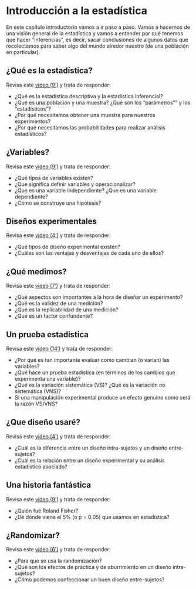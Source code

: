 # Introducción a la estadística

En este capítulo introductorio vamos a ir paso a paso. Vamos a hacernos de una visión general de la estadística y vamos a entender por qué tenemos que hacer "inferencias", es decir, sacar conclusiones de algunos datos que recolectamos para saber algo del mundo alredor nuestro (de una población en particular).

## ¿Qué es la estadística?
Revisa este <a href="https://www.youtube.com/watch?v=10yOugyLLQg" target="_blank">video (9')</a> y trata de responder:

- ¿Qué es la estadística descriptiva y la estadística inferencial?  
- ¿Qué es una población y una muestra? ¿Qué son los "parámetros"" y los "estadísticos"?
- ¿Por qué necesitamos obtener una muestra para nuestros experimentos?
- ¿Por qué necesitamos las probabilidades para realizar análisis estadísticos?

## ¿Variables?
Revisa este <a href="https://www.youtube.com/watch?v=ZHQsBt2xGkE" target="_blank">video (9')</a> y trata de responder:

- ¿Qué tipos de variables existen?
- ¿Que significa definir variables y operacionalizar?
- ¿Que es una variable independiente? ¿Que es una variable dependiente?
- ¿Cómo se construye una hipótesis?

## Diseños experimentales
Revisa este <a href="https://www.youtube.com/watch?v=R6qDgUyJDJY" target="_blank">video (4')</a> y trata de responder:

- ¿Qué tipos de diseño experimental existen?
- ¿Cuáles son las ventajas y desventajas de cada uno de ellos?

## ¿Qué medimos?
Revisa este <a href="https://www.youtube.com/watch?v=JdhW8gV9dOI" target="_blank">video (7')</a> y trata de responder:

- ¿Qué aspectos son importantes a la hora de diseñar un experimento?
- ¿Qué es la validez de una medición?
- ¿Qué es la replicabilidad de una medición?
- ¿Qué es un factor confundente?

## Un prueba estadística
Revisa este <a href="https://www.youtube.com/watch?v=BsXkMAIRaLQ" target="_blank">video (14')</a> y trata de responder:

- ¿Por qué es tan importante evaluar como cambian (o varían) las variables?
- ¿Qué hace un prueba estadística (en términos de los cambios que experimenta una variable)?
- ¿Qué es la variación sistemática (VS)? ¿Qué es la variación no sistemática (VNS)?
- Sí una manipulación experimental produce un efecto genuino como será la razón VS/VNS?

## ¿Que diseño usaré?
Revisa este <a href="https://www.youtube.com/watch?v=ZDrbXr_VJOA" target="_blank">video (4')</a> y trata de responder:

- ¿Cuál es la diferencia entre un diseño intra-sujetos y un diseño entre-sujetos?
- ¿Cuál es la relación entre un diseño experimental y su análisis estadístico asociado?

## Una historia fantástica
Revisa este <a href="https://www.youtube.com/watch?v=0vNh-JNx2b0" target="_blank">video (9')</a> y trata de responder:

- ¿Quién fué Roland Fisher?
- ¿Dé dónde viene el 5% (o p = 0.05) que usamos en estadística?

## ¿Randomizar?
Revisa este <a href="https://www.youtube.com/watch?v=-ktM6xENx-U" target="_blank">video (6')</a> y trata de responder:

- ¿Para que se usa la randomización?
- ¿Qué son los efectos de práctica y de aburrimiento en un diseño intra-sujetos?
- ¿Cómo podemos confeccionar un buen diseño entre-sujetos?
